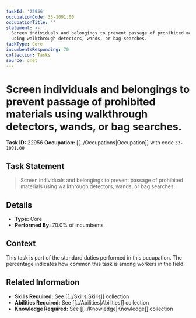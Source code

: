```yaml
---
taskId: '22956'
occupationCode: 33-1091.00
occupationTitle: ''
statement: >-
  Screen individuals and belongings to prevent passage of prohibited materials
  using walkthrough detectors, wands, or bag searches.
taskType: Core
incumbentsResponding: 70
collection: Tasks
source: onet
---
```

# Screen individuals and belongings to prevent passage of prohibited materials using walkthrough detectors, wands, or bag searches.

**Task ID:** 22956
**Occupation:** [[../Occupations|Occupation]] with code `33-1091.00`

## Task Statement

> Screen individuals and belongings to prevent passage of prohibited materials using walkthrough detectors, wands, or bag searches.

## Details

- **Type:** Core
- **Performed By:** 70.0% of incumbents

## Context

This task is part of the standard duties performed in this occupation. The percentage indicates how common this task is among workers in the field.

## Related Information

- **Skills Required:** See [[../Skills|Skills]] collection
- **Abilities Required:** See [[../Abilities|Abilities]] collection
- **Knowledge Required:** See [[../Knowledge|Knowledge]] collection
